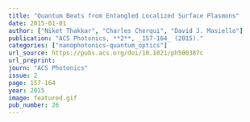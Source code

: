 ```yaml
---
title: "Quantum Beats from Entangled Localized Surface Plasmons"
date: 2015-01-01
author: ["Niket Thakkar", "Charles Cherqui", "David J. Masiello"]
publication: "ACS Photonics, **2**, _157-164_ (2015)."
categories: ["nanophotonics-quantum_optics"]
url_source: https://pubs.acs.org/doi/10.1021/ph500387c
url_preprint: 
journ: "ACS Photonics"
issue: 2
page: 157-164
year: 2015
image: featured.gif
pub_number: 26
---
```

